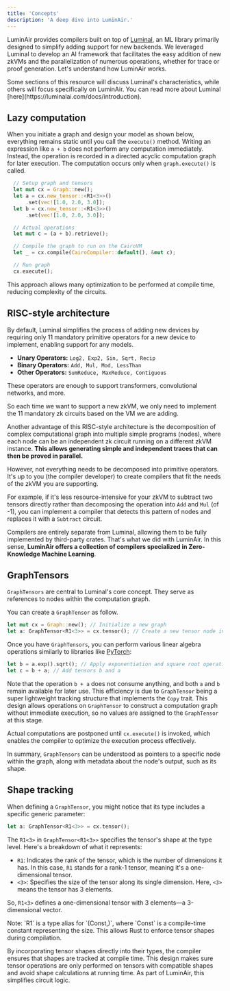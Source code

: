 ```yaml
---
title: 'Concepts'
description: 'A deep dive into LuminAir.'
---
```


LuminAir provides compilers built on top of [Luminal](https://github.com/jafioti/luminal), 
an ML library primarily designed to simplify adding support for new backends. 
We leveraged Luminal to develop an AI framework that facilitates the easy addition of new zkVMs 
and the parallelization of numerous operations, whether for trace or proof generation. 
Let's understand how LuminAir works.

<Info>
Some sections of this resource will discuss Luminal's characteristics, while others will focus specifically on LuminAir. 
You can read more about Luminal [here](https://luminalai.com/docs/introduction).
</Info>

## Lazy computation

When you initiate a graph and design your model as shown below, 
everything remains static until you call the `execute()` method. 
Writing an expression like `a + b` does not perform any computation immediately. 
Instead, the operation is recorded in a directed acyclic computation graph for later execution. 
The computation occurs only when `graph.execute()` is called.

```rust
  // Setup graph and tensors
  let mut cx = Graph::new();
  let a = cx.new_tensor::<R1<3>>()
      .set(vec![1.0, 2.0, 3.0]);
  let b = cx.new_tensor::<R1<3>>()
      .set(vec![1.0, 2.0, 3.0]);

  // Actual operations
  let mut c = (a + b).retrieve();

  // Compile the graph to run on the CairoVM
  let _ = cx.compile(CairoCompiler::default(), &mut c);

  // Run graph
  cx.execute();
```

This approach allows many optimization to be performed at compile time, reducing complexity of the circuits.

## RISC-style architecture

By default, Luminal simplifies the process of adding new devices by requiring only 11 mandatory primitive operators 
for a new device to implement, enabling support for any models.

- **Unary Operators:** `Log2, Exp2, Sin, Sqrt, Recip`
- **Binary Operators:** `Add, Mul, Mod, LessThan`
- **Other Operators:** `SumReduce, MaxReduce, Contiguous`

These operators are enough to support transformers, convolutional networks, and more.

So each time we want to support a new zkVM, we only need to implement the 11 mandatory zk circuits based on the VM we are adding.


Another advantage of this RISC-style architecture is the decomposition of complex computational graph into multiple simple programs (nodes), 
where each node can be an independent zk circuit running on a different zkVM instance. 
**This allows generating simple and independent traces that can then be proved in parallel.**

However, not everything needs to be decomposed into primitive operators. 
It's up to you (the compiler developer) to create compilers that fit the needs of the zkVM you are supporting.

For example, if it's less resource-intensive for your zkVM to subtract two tensors directly rather than decomposing the operation into `Add` and `Mul` (of -1), 
you can implement a compiler that detects this pattern of nodes and replaces it with a `Subtract` circuit.

Compilers are entirely separate from Luminal, allowing them to be fully implemented by third-party crates. That's what we did with LuminAir.
In this sense, **LuminAir offers a collection of compilers specialized in Zero-Knowledge Machine Learning**.

## GraphTensors

`GraphTensors` are central to Luminal's core concept. 
They serve as references to nodes within the computation graph.

You can create a `GraphTensor` as follow.
```rust
let mut cx = Graph::new(); // Initialize a new graph
let a: GraphTensor<R1<3>> = cx.tensor(); // Create a new tensor node in the graph
```

Once you have `GraphTensors`, you can perform various linear algebra operations similarly 
to libraries like [PyTorch](https://pytorch.org/):
```rust
let b = a.exp().sqrt(); // Apply exponentiation and square root operations
let c = b + a; // Add tensors b and a
```
Note that the operation `b + a` does not consume anything, 
and both `a` and `b` remain available for later use. 
This efficiency is due to `GraphTensor` being a super lightweight tracking structure that implements the `Copy` trait. 
This design allows operations on `GraphTensor` to construct a computation graph without immediate execution, 
so no values are assigned to the `GraphTensor` at this stage.

Actual computations are postponed until `cx.execute()` is invoked, 
which enables the compiler to optimize the execution process effectively.

In summary, `GraphTensors` can be understood as pointers to a specific node within the graph,
along with metadata about the node's output, such as its shape.

## Shape tracking

When defining a `GraphTensor`, you might notice that its type includes a specific generic parameter:

```rust
let a: GraphTensor<R1<3>> = cx.tensor();
```

The `R1<3>` in `GraphTensor<R1<3>>` specifies the tensor's shape at the type level. 
Here's a breakdown of what it represents:
- `R1`: Indicates the rank of the tensor, which is the number of dimensions it has. 
In this case, `R1` stands for a rank-1 tensor, meaning it's a one-dimensional tensor.
- `<3>`: Specifies the size of the tensor along its single dimension. 
Here, `<3>` means the tensor has 3 elements.

So, `R1<3>` defines a one-dimensional tensor with 3 elements—a 3-dimensional vector.

<Info> 
  Note: `R1<N>` is a type alias for `(Const<N>,)`, where `Const<N>` is a compile-time constant representing the size. 
  This allows Rust to enforce tensor shapes during compilation. 
</Info>

By incorporating tensor shapes directly into their types, 
the compiler ensures that shapes are tracked at compile time. 
This design makes sure tensor operations are only performed on tensors with compatible 
shapes and avoid shape calculations at running time. As part of LuminAir, this simplifies circuit logic.
